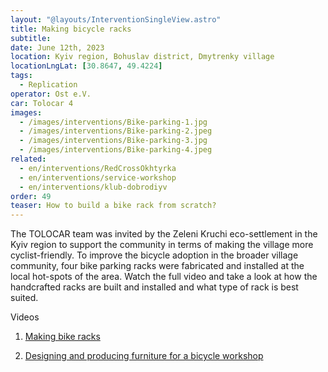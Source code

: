 ```yaml
---
layout: "@layouts/InterventionSingleView.astro"
title: Making bicycle racks 
subtitle:
date: June 12th, 2023
location: Kyiv region, Bohuslav district, Dmytrenky village
locationLngLat: [30.8647, 49.4224]
tags: 
  - Replication
operator: Ost e.V.
car: Tolocar 4
images:
  - /images/interventions/Bike-parking-1.jpg
  - /images/interventions/Bike-parking-2.jpeg
  - /images/interventions/Bike-parking-3.jpg
  - /images/interventions/Bike-parking-4.jpeg
related:
  - en/interventions/RedCrossOkhtyrka
  - en/interventions/service-workshop
  - en/interventions/klub-dobrodiyv
order: 49
teaser: How to build a bike rack from scratch? 
---
```

The TOLOCAR team was invited by the Zeleni Kruchi eco-settlement in the Kyiv region to support the community in terms of making the village more cyclist-friendly. To improve the bicycle adoption in the broader village community, four bike parking racks were fabricated and installed at the local hot-spots of the area. Watch the full video and take a look at how the handcrafted racks are built and installed and what type of rack is best suited.

Videos
1. [Making bike racks](https://www.instagram.com/p/CuUsM0QI8bW/?utm_source=ig_web_copy_link&igshid=MzRlODBiNWFlZA==)

2. [Designing and producing furniture for a bicycle workshop](https://www.instagram.com/reel/CuRvIApofe6/?utm_source=ig_web_copy_link&igshid=MzRlODBiNWFlZA==)
